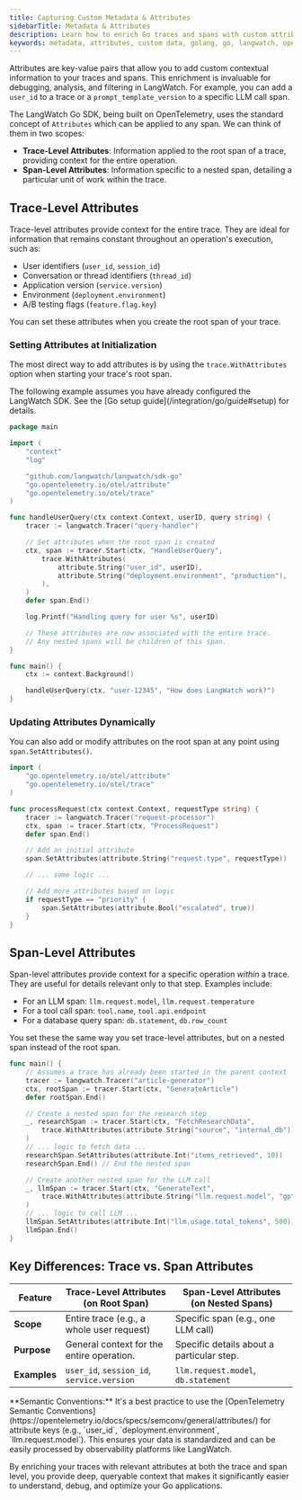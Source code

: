```yaml
---
title: Capturing Custom Metadata & Attributes
sidebarTitle: Metadata & Attributes
description: Learn how to enrich Go traces and spans with custom attributes and metadata using the LangWatch SDK.
keywords: metadata, attributes, custom data, golang, go, langwatch, opentelemetry, tracing
---
```



Attributes are key-value pairs that allow you to add custom contextual information to your traces and spans. This enrichment is invaluable for debugging, analysis, and filtering in LangWatch. For example, you can add a `user_id` to a trace or a `prompt_template_version` to a specific LLM call span.

The LangWatch Go SDK, being built on OpenTelemetry, uses the standard concept of `Attributes` which can be applied to any span. We can think of them in two scopes:

*   **Trace-Level Attributes**: Information applied to the root span of a trace, providing context for the entire operation.
*   **Span-Level Attributes**: Information specific to a nested span, detailing a particular unit of work within the trace.

## Trace-Level Attributes

Trace-level attributes provide context for the entire trace. They are ideal for information that remains constant throughout an operation's execution, such as:

*   User identifiers (`user_id`, `session_id`)
*   Conversation or thread identifiers (`thread_id`)
*   Application version (`service.version`)
*   Environment (`deployment.environment`)
*   A/B testing flags (`feature.flag.key`)

You can set these attributes when you create the root span of your trace.

### Setting Attributes at Initialization

The most direct way to add attributes is by using the `trace.WithAttributes` option when starting your trace's root span.

<Note>
The following example assumes you have already configured the LangWatch SDK. See the [Go setup guide](/integration/go/guide#setup) for details.
</Note>

```go
package main

import (
	"context"
	"log"

	"github.com/langwatch/langwatch/sdk-go"
	"go.opentelemetry.io/otel/attribute"
	"go.opentelemetry.io/otel/trace"
)

func handleUserQuery(ctx context.Context, userID, query string) {
	tracer := langwatch.Tracer("query-handler")

	// Set attributes when the root span is created
	ctx, span := tracer.Start(ctx, "HandleUserQuery",
		trace.WithAttributes(
			attribute.String("user_id", userID),
			attribute.String("deployment.environment", "production"),
		),
	)
	defer span.End()

	log.Printf("Handling query for user %s", userID)

	// These attributes are now associated with the entire trace.
	// Any nested spans will be children of this span.
}

func main() {
	ctx := context.Background()

	handleUserQuery(ctx, "user-12345", "How does LangWatch work?")
}
```

### Updating Attributes Dynamically

You can also add or modify attributes on the root span at any point using `span.SetAttributes()`.

```go
import (
	"go.opentelemetry.io/otel/attribute"
	"go.opentelemetry.io/otel/trace"
)

func processRequest(ctx context.Context, requestType string) {
	tracer := langwatch.Tracer("request-processor")
	ctx, span := tracer.Start(ctx, "ProcessRequest")
	defer span.End()

	// Add an initial attribute
	span.SetAttributes(attribute.String("request.type", requestType))

	// ... some logic ...

	// Add more attributes based on logic
	if requestType == "priority" {
		span.SetAttributes(attribute.Bool("escalated", true))
	}
}
```

## Span-Level Attributes

Span-level attributes provide context for a specific operation *within* a trace. They are useful for details relevant only to that step. Examples include:

*   For an LLM span: `llm.request.model`, `llm.request.temperature`
*   For a tool call span: `tool.name`, `tool.api.endpoint`
*   For a database query span: `db.statement`, `db.row_count`

You set these the same way you set trace-level attributes, but on a nested span instead of the root span.

```go
func main() {
	// Assumes a trace has already been started in the parent context `ctx`
	tracer := langwatch.Tracer("article-generator")
	ctx, rootSpan := tracer.Start(ctx, "GenerateArticle")
	defer rootSpan.End()

	// Create a nested span for the research step
	_, researchSpan := tracer.Start(ctx, "FetchResearchData",
		trace.WithAttributes(attribute.String("source", "internal_db")),
	)
	// ... logic to fetch data ...
	researchSpan.SetAttributes(attribute.Int("items_retrieved", 10))
	researchSpan.End() // End the nested span

	// Create another nested span for the LLM call
	_, llmSpan := tracer.Start(ctx, "GenerateText",
		trace.WithAttributes(attribute.String("llm.request.model", "gpt-4o-mini")),
	)
	// ... logic to call LLM ...
	llmSpan.SetAttributes(attribute.Int("llm.usage.total_tokens", 500))
	llmSpan.End()
}
```

## Key Differences: Trace vs. Span Attributes

| Feature         | Trace-Level Attributes (on Root Span)          | Span-Level Attributes (on Nested Spans)      |
|-----------------|------------------------------------------------|----------------------------------------------|
| **Scope**       | Entire trace (e.g., a whole user request)      | Specific span (e.g., one LLM call)           |
| **Purpose**     | General context for the entire operation.      | Specific details about a particular step.    |
| **Examples**    | `user_id`, `session_id`, `service.version`     | `llm.request.model`, `db.statement`          |

<Note>
**Semantic Conventions:** It's a best practice to use the [OpenTelemetry Semantic Conventions](https://opentelemetry.io/docs/specs/semconv/general/attributes/) for attribute keys (e.g., `user_id`, `deployment.environment`, `llm.request.model`). This ensures your data is standardized and can be easily processed by observability platforms like LangWatch.
</Note>

By enriching your traces with relevant attributes at both the trace and span level, you provide deep, queryable context that makes it significantly easier to understand, debug, and optimize your Go applications.
